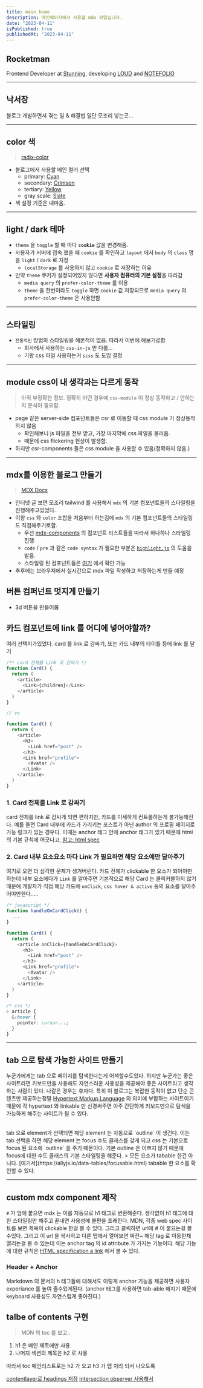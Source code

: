 ```yaml
---
title: main home
description: 메인페이지에서 사용할 mdx 파일입니다.
date: "2023-04-11"
isPublished: true
publishedAt: "2023-04-11"
---
```


## Rocketman

Frontend Developer at [Stunning](https://about.stunning.kr/), developing [LOUD](https://www.loud.kr) and [NOTEFOLIO](https://www.notefolio.net)

---

## 낙서장

블로그 개발하면서 겪는 일 & 해결법 일단 모조리 넣는곳...

---

## color 색

> [radix-color](https://www.radix-ui.com/docs/colors/getting-started/installation)

- 블로그에서 사용할 메인 컬러 선택
  - primary: [Cyan](https://www.radix-ui.com/docs/colors/palette-composition/the-scales#cyan)
  - secondary: [Crimson](https://www.radix-ui.com/docs/colors/palette-composition/the-scales#crimson)
  - tertiary: [Yellow](https://www.radix-ui.com/docs/colors/palette-composition/the-scales#yellow)
  - gray scale: [Slate](https://www.radix-ui.com/docs/colors/palette-composition/the-scales#slate)
- 색 설정 기준은 내마음.

---

## light / dark 테마

- `theme` 을 `toggle` 할 때 마다 **`cookie`** 값을 변경해줌.
- 사용자가 서버에 접속 했을 때 `cookie` 를 확인하고 `layout` 에서 `body` 의 `class` 명을 `light` / `dark` 로 지정
  - `localStorage` 를 사용하지 않고 `cookie` 로 저장하는 이유
- 만약 `theme` 쿠키가 설정되어있지 않다면 **사용자 컴퓨터의 기본 설정**을 따라감
  - `media query` 의 `prefer-color-theme` 를 이용
  - `theme` 을 한번이라도 `toggle` 하면 `cookie` 값 저장되므로 `media query` 의 `prefer-color-theme` 은 사용안함

---

## 스타일링

- `전통적인` 방법의 스타일링을 해본적이 없음. 따라서 이번에 해보기로함
  - 회사에서 사용하는 `css-in-js` 만 다룸...
  - 기왕 css 파일 사용하는거 `scss` 도 도입 결정

---

## module css이 내 생각과는 다르게 동작

> 아직 부정확한 정보. 정확히 어떤 경우에 `css-module` 이 정상 동작하고 / 안하는지 분석이 필요함.

- page 같은 server-side 컴포넌트들은 csr 로 이동할 때 css module 가 정상동작하지 않음
  - 확인해보니 js 파일을 전부 받고, 가장 마지막에 css 파일을 불러옴.
  - 때문에 css flickering 현상이 발생함.
- 하지만 csr-components 들은 css module 을 사용할 수 있음(정확하지 않음.)

---

## mdx를 이용한 블로그 만들기

> [MDX Docx](https://mdxjs.com/docs/)

- 인터넷 글 보면 모조리 tailwind 를 사용해서 `mdx` 의 기본 컴포넌트들의 스타일링을 진행해주고있었다.
- 이왕 `css` 와 `color` 조합을 처음부터 하는김에 `mdx` 의 기본 컴포넌트들의 스타일링도 직접해주기로함.
  - 우선 [mdx-components](https://mdxjs.com/table-of-components/) 의 컴포넌트 리스트들을 따라서 하나하나 스타일링 진행.
  - `code` / `pre` 과 같은 `code syntax` 가 필요한 부분은 [`highlight.js`](https://highlightjs.org/) 의 도움을 받음.
  - 스타일링 된 컴포넌트들은 [여기](/mdx-sketch) 에서 확인 가능
- 추후에는 브라우저에서 실시간으로 mdx 파일 작성하고 저장하는게 만들 예정

## 버튼 컴퍼넌트 멋지게 만들기

- 3d 버튼을 만들어봄

## 카드 컴포넌트에 link 를 어디에 넣어야할까?

여러 선택지가있었다. card 를 link 로 감싸기, 또는 카드 내부의 타이틀 등에 link 를 달기

```js
/** card 전체를 Link 로 감싸기 */
function Card() {
  return (
    <article>
      <Link>{children}</Link>
    </article>
  )
}

// vs

function Card() {
  return (
    <article>
      <h3>
        <Link href="post" />
      </h3>
      <Link href="profile">
        <Avatar />
      </Link>
    </article>
  )
}
```

### 1. Card 전체를 Link 로 감싸기

card 전체를 link 로 감싸게 되면 편하지만, 카드를 미세하게 컨트롤하는게 불가능해진다.
예를 들면 Card 내부에 카드가 가리키는 포스트가 아닌 author 의 프로필 페이지로 가능 링크가 있는 경우다.
이때는 anchor 태그 안에 anchor 태그가 있기 때문에 html 의 기본 규칙에 어긋나고, [참고: html spec](https://www.w3.org/TR/html401/struct/links.html#h-12.2.2)

### 2. Card 내부 요소요소 마다 Link 가 필요하면 해당 요소에만 달아주기

여기로 오면 더 심각한 문제가 생겨버린다. 카드 전체가 clickable 한 요소가 되어야만하는데 내부 요소에다가 `Link` 를 알아주면 기본적으로 해당 Card 는 클릭커블하지 않기때문에
개발자가 직접 해당 카드에 `onClick`, `css hover & active` 등의 요소를 달아주어야만한다.....

```js
/* javascript */
function handleOnCardClick() {
  ...
}

function Card() {
  return (
    <article onClick={handleOnCardClick}>
      <h3>
        <Link href="post" />
      </h3>
      <Link href="profile">
        <Avatar />
      </Link>
    </article>
  )
}
```

```css
/* css */
> article {
  &:hover {
    pointer: cursor...;
  }
}
```

---

## tab 으로 탐색 가능한 사이트 만들기

누군가에게는 tab 으로 페이지를 탐색한다는게 어색할수도있다.
하지만 누군가는 좋은 사이트라면 키보드만을 사용해도 자연스러운 사용성을 제공해야 좋은 사이트라고 생각하는 사람이 있다.
나같은 경우는 후자다.
특히 이 블로그는 복잡한 동작이 없고 단순 콘텐츠만 제공하는정말 [Hypertext Markup Language](https://developer.mozilla.org/ko/docs/Learn/Getting_started_with_the_web/HTML_basics)
의 의미에 부합하는 사이트이기 때문에 각 hypertext 와 linkable 만 신경써주면 아주 간단하게 키보드만으로 탐색을 가능하게 해주는 사이트가 될 수 있다.

<br />
tab 으로 element가 선택되면 해당 element 는 자동으로 `outline` 이 생긴다. 이는 tab
선택을 하면 해당 element 는 focus 수도 클래스를 갖게 되고 css 는 기본으로 focus 된
요소에 `outline` 을 주기 때문이다. 기본 outline 은 이쁘지 않기 때문에 focus에 대한
수도 클래스의 기본 스타일링을 해준다. > 모든 요소가 tabable 한건 아니다. [여기서](https://allyjs.io/data-tables/focusable.html)
tabable 한 요소를 확인할 수 있다.

---

## custom mdx component 제작

`#` 가 앞에 붙으면 mdx 는 이를 자동으로 h1 태그로 변환해준다. 생각없이 h1 태그에 대한 스타일링만 해주고 끝내면 사용성에 불편을 초래한다.
MDN, 각종 web spec 사이트를 보면 제목이 clickable 한걸 볼 수 있다. 그리고 클릭하면 url에 # 이 붙으는걸 볼 수있다.
그리고 이 url 을 복사하고 다른 탭에서 열어보면 짜잔~ 해당 tag 로 이동한채 열리는걸 볼 수 있는데 이는 anchor tag 의 id attribute 가 가지는 기능이다.
해당 기능에 대한 규칙은 [HTML specification a link](https://www.w3.org/TR/html401/struct/links.html#h-12.2.3) 에서 볼 수 있다.

### Header + Anchor

Markdown 의 문서의 h 태그들에 대해서도 이렇게 anchor 기능을 제공하면 사용자 experiance 를 높여 줄수있게된다.
(anchor 태그를 사용하면 tab-able 해지기 때문에 keyboard 사용성도 자연스럽게 좋아진다.)

## talbe of contents 구현

> MDN 의 toc 를 보고..

1. h1 은 메인 제목에만 사용.
2. 나머지 섹션의 제목은 h2 로 사용

따라서 toc 메인리스트로는 h2 가 오고 h3 가 탭 처리 되서 나오도록

[contentlayer로 headings 저장](https://www.yusuf.fyi/posts/contentlayer-table-of-contents)
[intersection observer 사용해서](https://codepen.io/saas/pen/LYENgqq)
